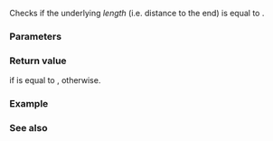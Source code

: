 {{title|1=operator==&lt;small&gt;(std::counted_iterator&amp;lt;I&amp;gt;, std::default_sentinel_t)&lt;/small&gt;}}
{{cpp/iterator/counted_iterator/navbar}}
{{ddcl|since=c++20|1=
friend constexpr bool operator==(
    const counted_iterator&amp; x, std::default_sentinel_t );
}}

Checks if the underlying ''length'' (i.e. distance to the end) is equal to {{c|0}}.

{{cpp/hidden friend|std::counted_iterator&amp;lt;I&gt;|tmpl=yes}}

{{cpp/note synthesized eq}}

===Parameters===
{{par begin}}
{{par|x|an iterator adaptor}}
{{par end}}

===Return value===
{{c|true}} if {{c|x.count()}} is equal to {{c|0}}, {{c|false}} otherwise.

===Example===
{{example
|code=
#include &lt;initializer_list&gt;
#include &lt;iterator&gt;

int main()
{
    static constexpr auto v = {1, 2, 3, 4};
    constexpr std::counted_iterator&lt;std::initializer_list&lt;int&gt;::iterator&gt;
        it1{v.begin(), 3},
        it2{v.begin(), 0};
    static_assert(it1 != std::default_sentinel);
    static_assert(it2 == std::default_sentinel);
    static_assert(std::default_sentinel != it1);
    static_assert(std::default_sentinel == it2);
}
}}

===See also===
{{dsc begin}}
{{dsc inc|cpp/iterator/adaptor/dsc operator_cmp|counted_iterator}}
{{dsc end}}

{{langlinks|de|es|fr|it|ja|pt|ru|zh}}